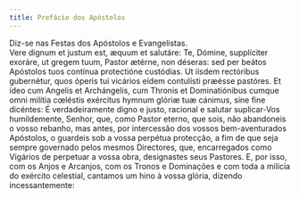 ```yaml
---
title: Prefácio dos Apóstolos
---
```


<aside>Diz-se nas Festas dos Apóstolos e Evangelistas.</aside>

<div class="side-by-side not-content">
  <span>
    Vere dignum et justum est, æquum et salutáre: Te, Dómine, supplíciter
    exoráre, ut gregem tuum, Pastor ætérne, non déseras: sed per beátos
    Apóstolos tuos contínua protectióne custódias. Ut iísdem rectóribus
    gubernétur, quos óperis tui vicários eídem contulísti præésse pastóres. Et
    ídeo cum Angelis et Archángelis, cum Thronis et Dominatiónibus cumque omni
    milítia cœléstis exércitus hymnum glóriæ tuæ cánimus, sine fine dicéntes:
  </span>
  <span>
    É verdadeiramente digno e justo, racional e salutar suplicar-Vos
    humildemente, Senhor, que, como Pastor eterno, que sois, não abandoneis o
    vosso rebanho, mas antes, por intercessão dos vossos bem-aventurados
    Apóstolos, o guardeis sob a vossa perpétua protecção, a fim de que seja
    sempre governado pelos mesmos Directores, que, encarregados como Vigários de
    perpetuar a vossa obra, designastes seus Pastores. E, por isso, com os Anjos
    e Arcanjos, com os Tronos e Dominações e com toda a milícia do exército
    celestial, cantamos um hino à vossa glória, dizendo incessantemente:
  </span>
</div>
